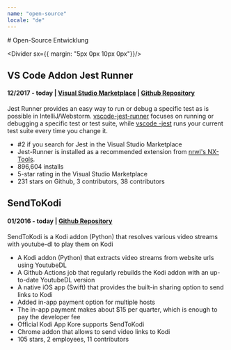 ```yaml
---
name: "open-source"
locale: "de"
---
```



<PageBreak/>
<Box id="openSource"/>
# Open-Source Entwicklung

<Divider sx={{ margin: "5px 0px 10px 0px"}}/>

## VS Code Addon Jest Runner
#### 12/2017 - today | [Visual Studio Marketplace](https://marketplace.visualstudio.com/items?itemName=firsttris.vscode-jest-runner) | [Github Repository](https://github.com/firsttris/vscode-jest-runner.git)

Jest Runner provides an easy way to run or debug a specific test as is possible in IntelliJ/Webstorm. 
[vscode-jest-runner](https://marketplace.visualstudio.com/items?itemName=firsttris.vscode-jest-runner) focuses on running or debugging a specific test or test suite, 
while [vscode -jest](https://marketplace.visualstudio.com/items?itemName=Orta.vscode-jest) runs your current test suite every time you change it.

- #2 if you search for Jest in the Visual Studio Marketplace
- Jest-Runner is installed as a recommended extension from [nrwl's NX-Tools](https://github.com/nrwl/nx/issues/3868).
- 896,604 installs
- 5-star rating in the Visual Studio Marketplace
- 231 stars on Github, 3 contributors, 38 contributors

<Chips mb="30px" mt="10px" skills="TypeScript, NodeJs, VS Code API, Github, Jest, Babel, jest-editor-support"/>


## SendToKodi
#### 01/2016 - today | [Github Repository](https://github.com/firsttris/plugin.video.sendtokodi)

SendToKodi is a Kodi addon (Python) that resolves various video streams with youtube-dl to play them on Kodi

- A Kodi addon (Python) that extracts video streams from website urls using YoutubeDL
- A Github Actions job that regularly rebuilds the Kodi addon with an up-to-date YoutubeDL version
- A native iOS app (Swift) that provides the built-in sharing option to send links to Kodi
- Added in-app payment option for multiple hosts
- The in-app payment makes about $15 per quarter, which is enough to pay the developer fee
- Official Kodi App Kore supports SendToKodi
- Chrome addon that allows to send video links to Kodi
- 105 stars, 2 employees, 11 contributors

<Chips mb="30px" mt="10px" skills="Phyton, Swift, TypeScript, React, Github Actions, Github, Kodi"/>